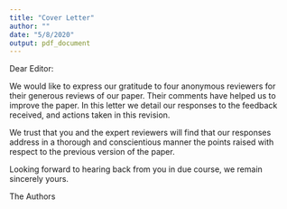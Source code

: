 ```yaml
---
title: "Cover Letter"
author: ""
date: "5/8/2020"
output: pdf_document
---
```


Dear Editor:

We would like to express our gratitude to four anonymous reviewers for their generous reviews of our paper. Their comments have helped us to improve the paper. In this letter we detail our responses to the feedback received, and actions taken in this revision.

We trust that you and the expert reviewers will find that our responses address in a thorough and conscientious manner the points raised with respect to the previous version of the paper.

Looking forward to hearing back from you in due course, we remain sincerely yours.

The Authors